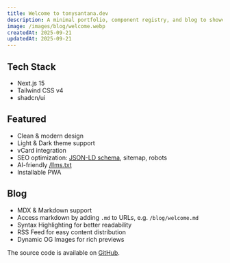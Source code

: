 ```yaml
---
title: Welcome to tonysantana.dev
description: A minimal portfolio, component registry, and blog to showcase my work as a Software Engineer.
image: /images/blog/welcome.webp
createdAt: 2025-09-21
updatedAt: 2025-09-21
---
```


## Tech Stack

- Next.js 15
- Tailwind CSS v4
- shadcn/ui

## Featured

- Clean & modern design
- Light & Dark theme support
- vCard integration
- SEO optimization: [JSON-LD schema](https://json-ld.org), sitemap, robots
- AI-friendly [/llms.txt](https://llmstxt.org)
- Installable PWA

## Blog

- MDX & Markdown support
- Access markdown by adding `.md` to URLs, e.g. `/blog/welcome.md`
- Syntax Highlighting for better readability
- RSS Feed for easy content distribution
- Dynamic OG Images for rich previews

The source code is available on [GitHub](https://github.com/tonysantana1492/portfolio).
